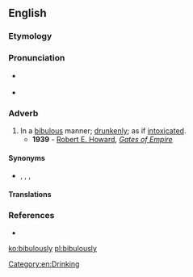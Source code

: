==English==
{{was wotd|2007|December|13}}

===Etymology===
{{suffix|bibulous|ly|lang=en}}

===Pronunciation===
* {{a|RP|US}} {{IPA|/ˈbɪbjʊləsli/|lang=en}}
* {{audio|en-us-bibulously.ogg|Audio (US)|lang=en}}

===Adverb===
{{en-adv}}

# In a [[bibulous]] manner; [[drunkenly]]; as if [[intoxicated]].
#* '''1939''' - [[w:Robert E. Howard|Robert E. Howard]], ''[[s:Gates of Empire|Gates of Empire]]''
#*: {{ux|en|The Venetian captain, prodding among the butts and bales of the cargo, had discovered a stowaway--a fat, sandy-haired man in worn leather, snoring '''bibulously''' among the barrels.}}

====Synonyms====
* {{sense|drunkenly}} {{l|en|drunkenly}}, {{l|en|intoxicatedly}}, {{l|en|leglessly}}, {{l|en|winefully}}

====Translations====
{{trans-see|drunkenly}}

===References===
* {{R:Webster 1913}}

[[Category:en:Drinking]]

[[ko:bibulously]]
[[pl:bibulously]]